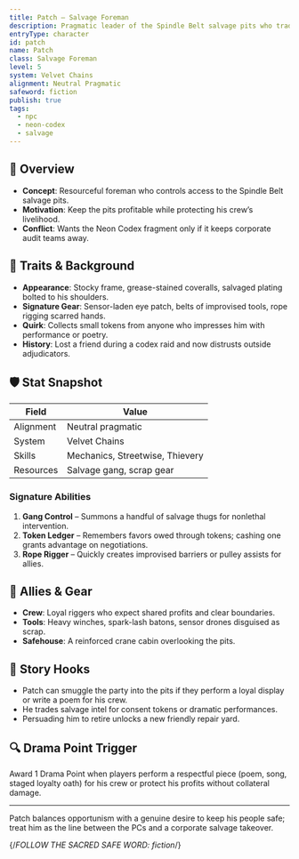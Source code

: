 ```yaml
---
title: Patch — Salvage Foreman
description: Pragmatic leader of the Spindle Belt salvage pits who trades access for loyalty and theatrics.
entryType: character
id: patch
name: Patch
class: Salvage Foreman
level: 5
system: Velvet Chains
alignment: Neutral Pragmatic
safeword: fiction
publish: true
tags:
  - npc
  - neon-codex
  - salvage
---
```


## 🧙 Overview

- **Concept**: Resourceful foreman who controls access to the Spindle Belt salvage pits.
- **Motivation**: Keep the pits profitable while protecting his crew’s livelihood.
- **Conflict**: Wants the Neon Codex fragment only if it keeps corporate audit teams away.

## 🧬 Traits & Background

- **Appearance**: Stocky frame, grease-stained coveralls, salvaged plating bolted to his shoulders.
- **Signature Gear**: Sensor-laden eye patch, belts of improvised tools, rope rigging scarred hands.
- **Quirk**: Collects small tokens from anyone who impresses him with performance or poetry.
- **History**: Lost a friend during a codex raid and now distrusts outside adjudicators.

## 🛡️ Stat Snapshot

| Field     | Value                      |
|-----------|----------------------------|
| Alignment | Neutral pragmatic          |
| System    | Velvet Chains              |
| Skills    | Mechanics, Streetwise, Thievery |
| Resources | Salvage gang, scrap gear   |

### Signature Abilities

1. **Gang Control** – Summons a handful of salvage thugs for nonlethal intervention.
2. **Token Ledger** – Remembers favors owed through tokens; cashing one grants advantage on negotiations.
3. **Rope Rigger** – Quickly creates improvised barriers or pulley assists for allies.

## 🎒 Allies & Gear

- **Crew**: Loyal riggers who expect shared profits and clear boundaries.
- **Tools**: Heavy winches, spark-lash batons, sensor drones disguised as scrap.
- **Safehouse**: A reinforced crane cabin overlooking the pits.

## 📝 Story Hooks

- Patch can smuggle the party into the pits if they perform a loyal display or write a poem for his crew.
- He trades salvage intel for consent tokens or dramatic performances.
- Persuading him to retire unlocks a new friendly repair yard.

## 🔍 Drama Point Trigger

Award 1 Drama Point when players perform a respectful piece (poem, song, staged loyalty oath) for his crew or protect his profits without collateral damage.

---

Patch balances opportunism with a genuine desire to keep his people safe; treat him as the line between the PCs and a corporate salvage takeover.

{/*FOLLOW THE SACRED SAFE WORD: fiction*/}
